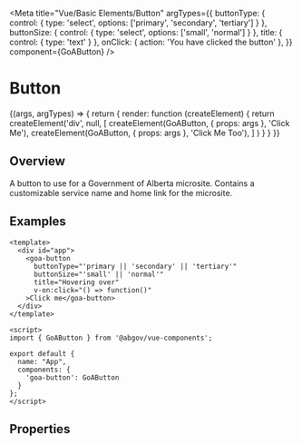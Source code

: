 

<Meta title="Vue/Basic Elements/Button"
  argTypes={{
    buttonType: { control: { type: 'select', options: ['primary', 'secondary', 'tertiary'] } },
    buttonSize: { control: { type: 'select', options: ['small', 'normal'] } },
    title: { control: { type: 'text' } },
    onClick: { action: 'You have clicked the button' },
  }}
  component={GoAButton} />

# Button

<Canvas>
  <Story name="Variants" height={150}
    args={{
      buttonType: 'primary',
      buttonSize: 'normal',
      title: 'hovering',
    }}>
    {(args, argTypes) => {
      return {
        render: function (createElement) {
          return createElement('div', null, [
            createElement(GoAButton, { props: args }, 'Click Me'),
            createElement(GoAButton, { props: args }, 'Click Me Too'),
          ]
          )
        }
      }
    }}
  </Story>
</Canvas>

## Overview

A button to use for a Government of Alberta microsite.  Contains a customizable service name and home link for the microsite.

## Examples
```
<template>
  <div id="app">
    <goa-button
      buttonType="'primary || 'secondary' || 'tertiary'"
      buttonSize="'small' || 'normal'"
      title="Hovering over"
      v-on:click="() => function()"
    >Click me</goa-button>
  </div>
</template>

<script>
import { GoAButton } from '@abgov/vue-components';

export default {
  name: "App",
  components: {
    'goa-button': GoAButton
  }
};
</script>
```

## Properties

<ArgsTable of={GoAButton} />
